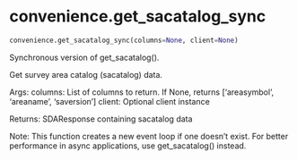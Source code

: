 # convenience.get_sacatalog_sync { #soildb.convenience.get_sacatalog_sync }

```python
convenience.get_sacatalog_sync(columns=None, client=None)
```

Synchronous version of get_sacatalog().

Get survey area catalog (sacatalog) data.

Args:
    columns: List of columns to return. If None, returns ['areasymbol', 'areaname', 'saversion']
    client: Optional client instance

Returns:
    SDAResponse containing sacatalog data

Note:
    This function creates a new event loop if one doesn't exist.
    For better performance in async applications, use get_sacatalog() instead.